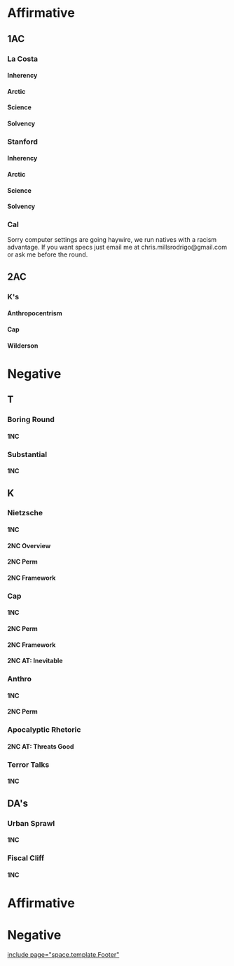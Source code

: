 =Affirmative= 
==1AC== 
===La Costa=== 
====Inherency==== 
====Arctic==== 
====Science==== 
====Solvency==== 
===Stanford=== 
====Inherency==== 
====Arctic==== 
====Science==== 
====Solvency==== 
===Cal=== 
Sorry computer settings are going haywire, we run natives with a racism advantage. If you want specs just email me at chris.millsrodrigo@gmail.com or ask me before the round.
==2AC== 
===K's=== 
====Anthropocentrism==== 
====Cap==== 
====Wilderson==== 
=Negative= 
==T== 
===Boring Round=== 
====1NC==== 
===Substantial=== 
====1NC==== 
==K== 
===Nietzsche=== 
====1NC==== 
====2NC Overview==== 
====2NC Perm==== 
====2NC Framework==== 
===Cap=== 
====1NC==== 
====2NC Perm==== 
====2NC Framework==== 
====2NC AT: Inevitable==== 
===Anthro=== 
====1NC==== 
====2NC Perm==== 
===Apocalyptic Rhetoric=== 
====2NC AT: Threats Good==== 
===Terror Talks=== 
====1NC==== 
==DA's== 
===Urban Sprawl=== 
====1NC==== 
===Fiscal Cliff=== 
====1NC==== 


=Affirmative= 

=Negative= 

[[include page="space.template.Footer"]]